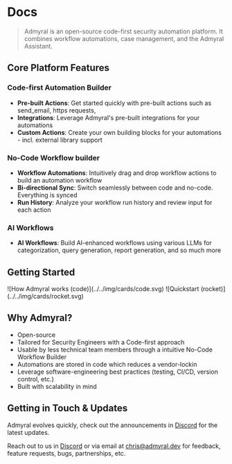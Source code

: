
# Docs

> Admyral is an open-source code-first security automation platform. It combines workflow automations, case management, and the Admyral Assistant.

## Core Platform Features

### Code-first Automation Builder

-   **Pre-built Actions**: Get started quickly with pre-built actions such as send_email, https requests,
-   **Integrations**: Leverage Admyral's pre-built integrations for your automations
-   **Custom Actions**: Create your own building blocks for your automations - incl. external library support

### No-Code Workflow builder

-   **Workflow Automations**: Intuitively drag and drop workflow actions to build an automation workflow
-   **Bi-directional Sync**: Switch seamlessly between code and no-code. Everything is synced
-   **Run History**: Analyze your workflow run history and review input for each action

### AI Workflows

-   **AI Workflows**: Build AI-enhanced workflows using various LLMs for categorization, query generation, report generation, and so much more

## Getting Started

<Cards>
	<Card title="How Admyral works" href="/introduction" arrow image>
		![How Admyral works (code)](../../img/cards/code.svg)
	</Card>
	<Card title="Quickstart tutorial" href="/quickstart" arrow image>
		![Quickstart (rocket)](../../img/cards/rocket.svg)
	</Card>
</Cards>

## Why Admyral?

-   Open-source
-   Tailored for Security Engineers with a Code-first approach
-   Usable by less technical team members through a intuitive No-Code Workflow Builder
-   Automations are stored in code which reduces a vendor-lockin
-   Leverage software-engineering best practices (testing, CI/CD, version control, etc.)
-   Built with scalability in mind

## Getting in Touch & Updates

Admyral evolves quickly, check out the announcements in [Discord](https://discord.gg/GqbJZT9Hbf) for the latest updates.

Reach out to us in [Discord](https://discord.gg/GqbJZT9Hbf) or via email at [chris@admyral.dev](mailto:chris@admyral.dev) for feedback, feature requests, bugs, partnerships, etc.
